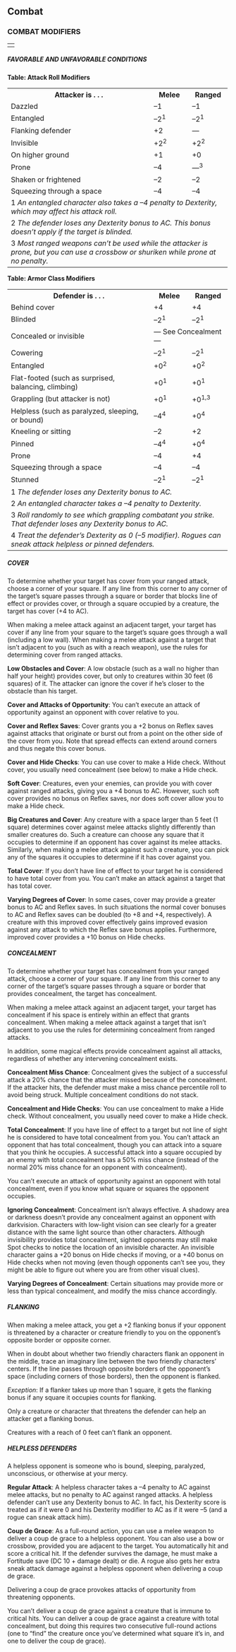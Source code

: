 
<a id="combat"></a><h2>Combat</h2>
<a id="combat-modifiers"></a><h3>COMBAT MODIFIERS</h3>
<table border="0" cellpadding="0" cellspacing="0" style="width: 100%">
<tbody>
<tr>
<td class="line"> </td>
</tr>
</tbody>
</table>
<a id="favorable-and-unfavorable-conditions"></a><h5>FAVORABLE AND UNFAVORABLE CONDITIONS</h5>
<a id="table-attack-roll-modifiers"></a><p><b>Table: Attack Roll Modifiers</b></p>
<table border="0" cellpadding="1" cellspacing="0" style="width: 500px">
<tbody>
<tr>
<th style="width: 350px">Attacker is . . .</th>
<th style="width: 75px">Melee</th>
<th style="width: 75px">Ranged</th>
</tr>
<tr class="odd-row">
<td>Dazzled</td>
<td>&#8211;1</td>
<td>&#8211;1</td>
</tr>
<tr>
<td>Entangled</td>
<td>&#8211;2<sup>1</sup></td>
<td>&#8211;2<sup>1</sup></td>
</tr>
<tr class="odd-row">
<td>Flanking defender</td>
<td>+2</td>
<td>&#8212;</td>
</tr>
<tr>
<td>Invisible</td>
<td>+2<sup>2</sup></td>
<td>+2<sup>2</sup></td>
</tr>
<tr class="odd-row">
<td>On higher ground</td>
<td>+1</td>
<td>+0</td>
</tr>
<tr>
<td>Prone</td>
<td>&#8211;4</td>
<td>&#8212;<sup>3</sup></td>
</tr>
<tr class="odd-row">
<td>Shaken or frightened</td>
<td>&#8211;2</td>
<td>&#8211;2</td>
</tr>
<tr>
<td class="last-row">Squeezing through a space</td>
<td class="last-row">&#8211;4</td>
<td class="last-row">&#8211;4</td>
</tr>
<tr>
<td colspan="3">1 <i>An entangled character also takes a
&#8211;4 penalty to Dexterity, which may affect his attack roll.</i></td>
</tr>
<tr>
<td colspan="3">2 <i>The defender loses any Dexterity
bonus to AC. This bonus doesn&#8217;t apply if the target is blinded.</i></td>
</tr>
<tr>
<td colspan="3">3 <i>Most ranged weapons can&#8217;t be used
while the attacker is prone, but you can use a crossbow or shuriken
while prone at no penalty.</i></td>
</tr>
</tbody>
</table>
<a id="table-armor-class-modifiers"></a><p><b>Table: Armor Class Modifiers</b></p>
<table border="0" cellpadding="1" cellspacing="0" style="width: 500px">
<tbody>
<tr>
<th style="width: 350px">Defender is . . .</th>
<th style="width: 75px">Melee</th>
<th style="width: 75px">Ranged</th>
</tr>
<tr class="odd-row">
<td>Behind cover</td>
<td>+4</td>
<td>+4</td>
</tr>
<tr>
<td>Blinded</td>
<td>&#8211;2<sup>1</sup></td>
<td>&#8211;2<sup>1</sup></td>
</tr>
<tr class="odd-row">
<td>Concealed or invisible</td>
<td colspan="2">&#8212; See Concealment &#8212;</td>
</tr>
<tr>
<td>Cowering</td>
<td>&#8211;2<sup>1</sup></td>
<td>&#8211;2<sup>1</sup></td>
</tr>
<tr class="odd-row">
<td>Entangled</td>
<td>+0<sup>2</sup></td>
<td>+0<sup>2</sup></td>
</tr>
<tr>
<td>Flat-footed (such as surprised, balancing, climbing)</td>
<td>+0<sup>1</sup></td>
<td>+0<sup>1</sup></td>
</tr>
<tr class="odd-row">
<td>Grappling (but attacker is not)</td>
<td>+0<sup>1</sup></td>
<td>+0<sup>1,3</sup></td>
</tr>
<tr>
<td>Helpless (such as paralyzed, sleeping, or bound)</td>
<td>&#8211;4<sup>4</sup></td>
<td>+0<sup>4</sup></td>
</tr>
<tr class="odd-row">
<td>Kneeling or sitting</td>
<td>&#8211;2</td>
<td>+2</td>
</tr>
<tr>
<td>Pinned</td>
<td>&#8211;4<sup>4</sup></td>
<td>+0<sup>4</sup></td>
</tr>
<tr class="odd-row">
<td>Prone</td>
<td>&#8211;4</td>
<td>+4</td>
</tr>
<tr>
<td>Squeezing through a space</td>
<td>&#8211;4</td>
<td>&#8211;4</td>
</tr>
<tr class="odd-row">
<td>Stunned</td>
<td>&#8211;2<sup>1</sup></td>
<td>&#8211;2<sup>1</sup></td>
</tr>
<tr>
<td colspan="3">1 <i>The defender loses any Dexterity
bonus to AC.</i></td>
</tr>
<tr>
<td colspan="3">2 <i>An entangled character takes a &#8211;4
penalty to Dexterity.</i></td>
</tr>
<tr>
<td colspan="3">3 <i>Roll randomly to see which grappling
combatant you strike. That defender loses any Dexterity bonus to AC.</i></td>
</tr>
<tr>
<td colspan="3">4 <i>Treat the defender&#8217;s Dexterity as 0
(&#8211;5 modifier). Rogues can sneak attack helpless or pinned defenders.</i></td>
</tr>
</tbody>
</table>
<a id="cover"></a><h5>COVER</h5>
<p class="initial">To determine whether your target has cover
from your ranged attack, choose a corner of your square. If any line
from this corner to any corner of the target&#8217;s square passes through a
square or border that blocks line of effect or provides cover, or
through a square occupied by a creature, the target has cover (+4 to
AC).</p>
<p>When making a melee attack against an adjacent target, your
target has cover if any line from your square to the target&#8217;s square
goes through a wall (including a low wall). When making a melee attack
against a target that isn&#8217;t adjacent to you (such as with a reach
weapon), use the rules for determining cover from ranged attacks.</p>
<a id="low-obstacles-and-cover"></a><p><b>Low Obstacles and Cover</b>: A low obstacle (such as a wall
no higher than half your height) provides cover, but only to creatures
within 30 feet (6 squares) of it. The attacker can ignore the cover if
he&#8217;s closer to the obstacle than his target.</p>
<a id="cover-and-attacks-of-opportunity"></a><p><b>Cover and Attacks of Opportunity</b>: You can&#8217;t execute an
attack of opportunity against an opponent with cover relative to you.</p>
<a id="cover-and-reflex-saves"></a><p><b>Cover and Reflex Saves</b>: Cover grants you a +2 bonus on
Reflex saves against attacks that originate or burst out from a point
on the other side of the cover from you. Note that spread effects can
extend around corners and thus negate this cover bonus.</p>
<a id="cover-and-hide-checks"></a><p><b>Cover and Hide Checks</b>: You can use cover to make a Hide
check. Without cover, you usually need concealment (see below) to make
a Hide check.</p>
<a id="soft-cover"></a><p><b>Soft Cover</b>: Creatures, even your enemies, can provide
you with cover against ranged attacks, giving you a +4 bonus to AC.
However, such soft cover provides no bonus on Reflex saves, nor does
soft cover allow you to make a Hide check.</p>
<a id="big-creatures-and-cover"></a><p><b>Big Creatures and Cover</b>: Any creature with a space
larger than 5 feet (1 square) determines cover against melee attacks
slightly differently than smaller creatures do. Such a creature can
choose any square that it occupies to determine if an opponent has
cover against its melee attacks. Similarly, when making a melee attack
against such a creature, you can pick any of the squares it occupies to
determine if it has cover against you.</p>
<a id="total-cover"></a><p><b>Total Cover</b>: If you don&#8217;t have line of effect to your
target he is considered to have total cover from you. You can&#8217;t make an
attack against a target that has total cover.</p>
<a id="varying-degrees-of-cover"></a><p><b>Varying Degrees of Cover</b>: In some cases, cover may
provide a greater bonus to AC and Reflex saves. In such situations the
normal cover bonuses to AC and Reflex saves can be doubled (to +8 and
+4, respectively). A creature with this improved cover effectively
gains improved evasion against any attack to which the Reflex save
bonus applies. Furthermore, improved cover provides a +10 bonus on Hide
checks.</p>
<a id="concealment"></a><h5>CONCEALMENT</h5>
<p class="initial">To determine whether your target has
concealment from your ranged attack, choose a corner of your square. If
any line from this corner to any corner of the target&#8217;s square passes
through a square or border that provides concealment, the target has
concealment.</p>
<p>When making a melee attack against an adjacent target, your
target has concealment if his space is entirely within an effect that
grants concealment. When making a melee attack against a target that
isn&#8217;t adjacent to you use the rules for determining concealment from
ranged attacks.</p>
<p>In addition, some magical effects provide concealment against
all attacks, regardless of whether any intervening concealment exists.</p>
<a id="concealment-miss-chance"></a><p><b>Concealment Miss Chance</b>: Concealment gives the subject
of a successful attack a 20% chance that the attacker missed because of
the concealment. If the attacker hits, the defender must make a miss
chance percentile roll to avoid being struck. Multiple concealment
conditions do not stack.</p>
<a id="concealment-and-hide-checks"></a><p><b>Concealment and Hide Checks</b>: You can use concealment to
make a Hide check. Without concealment, you usually need cover to make
a Hide check.</p>
<a id="total-concealment"></a><p><b>Total Concealment</b>: If you have line of effect to a
target but not line of sight he is considered to have total concealment
from you. You can&#8217;t attack an opponent that has total concealment,
though you can attack into a square that you think he occupies. A
successful attack into a square occupied by an enemy with total
concealment has a 50% miss chance (instead of the normal 20% miss
chance for an opponent with concealment).</p>
<p>You can&#8217;t execute an attack of opportunity against an opponent
with total concealment, even if you know what square or squares the
opponent occupies.</p>
<a id="ignoring-concealment"></a><p><b>Ignoring Concealment</b>: Concealment isn&#8217;t always
effective. A shadowy area or darkness doesn&#8217;t provide any concealment
against an opponent with darkvision. Characters with low-light vision
can see clearly for a greater distance with the same light source than
other characters. Although invisibility provides total concealment,
sighted opponents may still make Spot checks to notice the location of
an invisible character. An invisible character gains a +20 bonus on
Hide checks if moving, or a +40 bonus on Hide checks when not moving
(even though opponents can&#8217;t see you, they might be able to figure out
where you are from other visual clues).</p>
<a id="varying-degrees-of-concealment"></a><p><b>Varying Degrees of Concealment</b>: Certain situations may
provide more or less than typical concealment, and modify the miss
chance accordingly.</p>
<a id="flanking"></a><h5>FLANKING</h5>
<p class="initial">When making a melee attack, you get a +2
flanking bonus if your opponent is threatened by a character or
creature friendly to you on the opponent&#8217;s opposite border or opposite
corner.</p>
<p>When in doubt about whether two friendly characters flank an
opponent in the middle, trace an imaginary line between the two
friendly characters&#8217; centers. If the line passes through opposite
borders of the opponent&#8217;s space (including corners of those borders),
then the opponent is flanked.</p>
<p><i>Exception</i>: If a flanker takes up more than 1 square, it
gets the flanking bonus if any square it occupies counts for flanking.</p>
<p>Only a creature or character that threatens the defender can
help an attacker get a flanking bonus.</p>
<p>Creatures with a reach of 0 feet can&#8217;t flank an opponent.</p>
<a id="helpless-defenders"></a><h5>HELPLESS DEFENDERS</h5>
<p class="initial">A helpless opponent is someone who is bound,
sleeping, paralyzed, unconscious, or otherwise at your mercy.</p>
<a id="helpless-defenders-and-regular-attacks"></a><p><b>Regular Attack</b>: A helpless character takes a &#8211;4 penalty
to AC against melee attacks, but no penalty to AC against ranged
attacks. A helpless defender can&#8217;t use any Dexterity bonus to AC. In
fact, his Dexterity score is treated as if it were 0 and his Dexterity
modifier to AC as if it were &#8211;5 (and a rogue can sneak attack him).</p>
<a id="coup-de-grace"></a><p><b>Coup de Grace</b>: As a full-round action, you can use a
melee weapon to deliver a coup de grace to a helpless opponent. You can
also use a bow or crossbow, provided you are adjacent to the target.
You automatically hit and score a critical hit. If the defender
survives the damage, he must make a Fortitude save (DC 10 + damage
dealt) or die. A rogue also gets her extra sneak attack damage against
a helpless opponent when delivering a coup de grace.</p>
<p>Delivering a coup de grace provokes attacks of opportunity
from threatening opponents.</p>
<p>You can&#8217;t deliver a coup de grace against a creature that is
immune to critical hits. You can deliver a coup de grace against a
creature with total concealment, but doing this requires two
consecutive full-round actions (one to &#8220;find&#8221; the creature once you&#8217;ve
determined what square it&#8217;s in, and one to deliver the coup de grace).</p>



